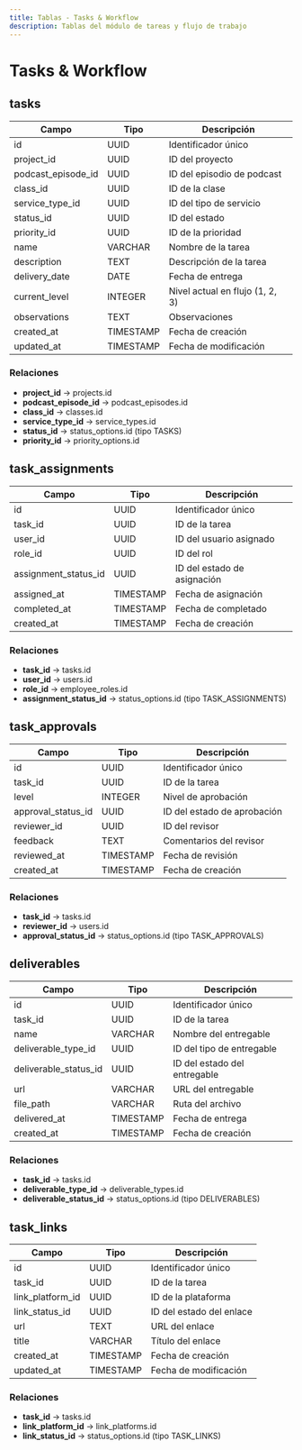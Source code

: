```yaml
---
title: Tablas - Tasks & Workflow
description: Tablas del módulo de tareas y flujo de trabajo
---
```


# Tasks & Workflow

## tasks

| Campo | Tipo | Descripción |
|-------|------|-------------|
| id | UUID | Identificador único |
| project_id | UUID | ID del proyecto |
| podcast_episode_id | UUID | ID del episodio de podcast |
| class_id | UUID | ID de la clase |
| service_type_id | UUID | ID del tipo de servicio |
| status_id | UUID | ID del estado |
| priority_id | UUID | ID de la prioridad |
| name | VARCHAR | Nombre de la tarea |
| description | TEXT | Descripción de la tarea |
| delivery_date | DATE | Fecha de entrega |
| current_level | INTEGER | Nivel actual en flujo (1, 2, 3) |
| observations | TEXT | Observaciones |
| created_at | TIMESTAMP | Fecha de creación |
| updated_at | TIMESTAMP | Fecha de modificación |

### Relaciones
- **project_id** → projects.id
- **podcast_episode_id** → podcast_episodes.id
- **class_id** → classes.id
- **service_type_id** → service_types.id
- **status_id** → status_options.id (tipo TASKS)
- **priority_id** → priority_options.id

## task_assignments

| Campo | Tipo | Descripción |
|-------|------|-------------|
| id | UUID | Identificador único |
| task_id | UUID | ID de la tarea |
| user_id | UUID | ID del usuario asignado |
| role_id | UUID | ID del rol |
| assignment_status_id | UUID | ID del estado de asignación |
| assigned_at | TIMESTAMP | Fecha de asignación |
| completed_at | TIMESTAMP | Fecha de completado |
| created_at | TIMESTAMP | Fecha de creación |

### Relaciones
- **task_id** → tasks.id
- **user_id** → users.id
- **role_id** → employee_roles.id
- **assignment_status_id** → status_options.id (tipo TASK_ASSIGNMENTS)

## task_approvals

| Campo | Tipo | Descripción |
|-------|------|-------------|
| id | UUID | Identificador único |
| task_id | UUID | ID de la tarea |
| level | INTEGER | Nivel de aprobación |
| approval_status_id | UUID | ID del estado de aprobación |
| reviewer_id | UUID | ID del revisor |
| feedback | TEXT | Comentarios del revisor |
| reviewed_at | TIMESTAMP | Fecha de revisión |
| created_at | TIMESTAMP | Fecha de creación |

### Relaciones
- **task_id** → tasks.id
- **reviewer_id** → users.id
- **approval_status_id** → status_options.id (tipo TASK_APPROVALS)

## deliverables

| Campo | Tipo | Descripción |
|-------|------|-------------|
| id | UUID | Identificador único |
| task_id | UUID | ID de la tarea |
| name | VARCHAR | Nombre del entregable |
| deliverable_type_id | UUID | ID del tipo de entregable |
| deliverable_status_id | UUID | ID del estado del entregable |
| url | VARCHAR | URL del entregable |
| file_path | VARCHAR | Ruta del archivo |
| delivered_at | TIMESTAMP | Fecha de entrega |
| created_at | TIMESTAMP | Fecha de creación |

### Relaciones
- **task_id** → tasks.id
- **deliverable_type_id** → deliverable_types.id
- **deliverable_status_id** → status_options.id (tipo DELIVERABLES)

## task_links

| Campo | Tipo | Descripción |
|-------|------|-------------|
| id | UUID | Identificador único |
| task_id | UUID | ID de la tarea |
| link_platform_id | UUID | ID de la plataforma |
| link_status_id | UUID | ID del estado del enlace |
| url | TEXT | URL del enlace |
| title | VARCHAR | Título del enlace |
| created_at | TIMESTAMP | Fecha de creación |
| updated_at | TIMESTAMP | Fecha de modificación |

### Relaciones
- **task_id** → tasks.id
- **link_platform_id** → link_platforms.id
- **link_status_id** → status_options.id (tipo TASK_LINKS)